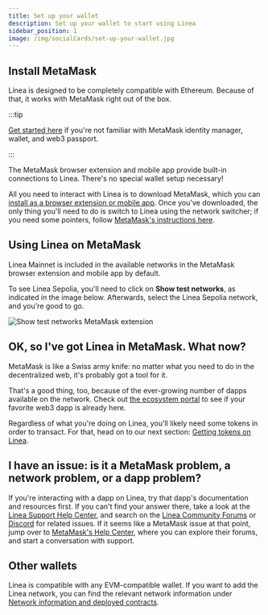 ```yaml
---
title: Set up your wallet
description: Set up your wallet to start using Linea
sidebar_position: 1
image: /img/socialCards/set-up-your-wallet.jpg
---
```


## Install MetaMask

Linea is designed to be completely compatible with Ethereum. Because of that, it works with 
MetaMask right out of the box.

:::tip

[Get started here](https://support.metamask.io/hc/en-us/articles/360015489531) if you're not 
familiar with MetaMask identity manager, wallet, and web3 passport.

:::

The MetaMask browser extension and mobile app provide built-in connections to Linea. There's no 
special wallet setup necessary! 

All you need to interact with Linea is to download MetaMask, which you can [install as a 
browser extension or mobile app](https://metamask.io/download/). Once you've downloaded, the 
only thing you'll need to do is switch to Linea using the network switcher; if you need some 
pointers, follow [MetaMask's instructions here](https://support.metamask.io/hc/en-us/articles/16367251716251).

## Using Linea on MetaMask

Linea Mainnet is included in the available networks in the MetaMask browser extension and mobile 
app by default.

To see Linea Sepolia, you'll need to click on **Show test networks**, as indicated in the image 
below. Afterwards, select the Linea Sepolia network, and you're good to go.

<div class="center-container">
  <div class="img-small">
    <img
      src="/img/article_images/Use_Linea/Set_up_your_wallet/Linea_show_test_networks.gif"
      alt="Show test networks MetaMask extension"
    />
  </div>
</div>

## OK, so I've got Linea in MetaMask. What now?

MetaMask is like a Swiss army knife: no matter what you need to do in the decentralized web, 
it's probably got a tool for it.

That's a good thing, too, because of the ever-growing number of dapps available on the network. 
Check out [the ecosystem portal](https://linea.build/apps) to see if your favorite web3 dapp is 
already here.

Regardless of what you're doing on Linea, you'll likely need some tokens in order to transact. 
For that, head on to our next section: [Getting tokens on Linea](./fund.mdx).

## I have an issue: is it a MetaMask problem, a network problem, or a dapp problem?

If you're interacting with a dapp on Linea, try that dapp's documentation and resources first. 
If you can't find your answer there, take a look at the [Linea Support Help Center](https://support.linea.build), 
and search on the [Linea Community Forums](https://community.linea.build) or [Discord](https://discord.com/invite/linea) 
for related issues. If it seems like a MetaMask issue at that point, jump over to 
[MetaMask's Help Center](https://support.metamask.io), where you can explore their forums, and 
start a conversation with support.

## Other wallets

Linea is compatible with any EVM-compatible wallet. If you want to add the Linea network, you can 
find the relevant network information under [Network information and deployed contracts](./info-contracts.mdx).
